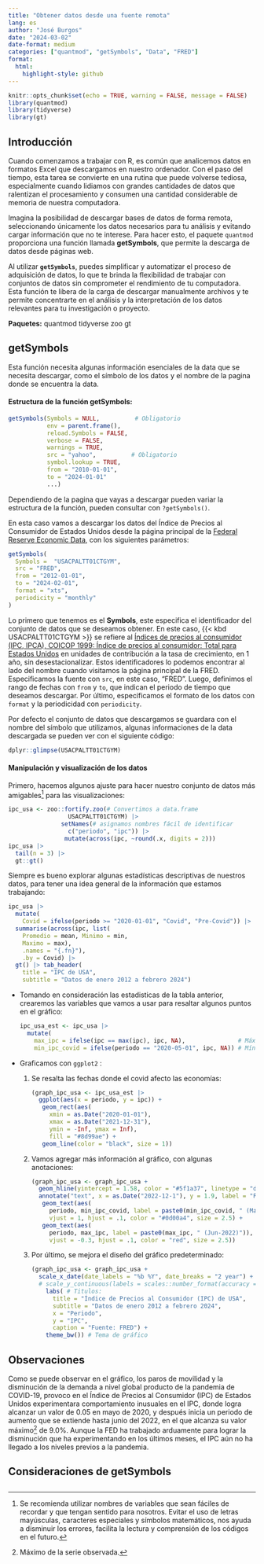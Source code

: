 ```yaml
---
title: "Obtener datos desde una fuente remota"
lang: es
author: "José Burgos"
date: "2024-03-02"
date-format: medium
categories: ["quantmod", "getSymbols", "Data", "FRED"]
format:
  html:
    highlight-style: github
---
```


```r
knitr::opts_chunk$set(echo = TRUE, warning = FALSE, message = FALSE)
library(quantmod)
library(tidyverse)
library(gt)
```

## Introducción

Cuando comenzamos a trabajar con R, es común que analicemos datos en formatos Excel que descargamos en nuestro ordenador. Con el paso del tiempo, esta tarea se convierte en una rutina que puede volverse tediosa, especialmente cuando lidiamos con grandes cantidades de datos que ralentizan el procesamiento y consumen una cantidad considerable de memoria de nuestra computadora.

Imagina la posibilidad de descargar bases de datos de forma remota, seleccionando únicamente los datos necesarios para tu análisis y evitando cargar información que no te interese. Para hacer esto, el paquete `quantmod` proporciona una función llamada **getSymbols**, que permite la descarga de datos desde páginas web.

Al utilizar **`getSymbols`**, puedes simplificar y automatizar el proceso de adquisición de datos, lo que te brinda la flexibilidad de trabajar con conjuntos de datos sin comprometer el rendimiento de tu computadora. Esta función te libera de la carga de descargar manualmente archivos y te permite concentrarte en el análisis y la interpretación de los datos relevantes para tu investigación o proyecto.

**Paquetes:** [quantmod]{.text-code} [tidyverse]{.text-code} [zoo]{.text-code} [gt]{.text-code}

## getSymbols

Esta función necesita algunas información esenciales de la data que se necesita descargar, como el símbolo de los datos y el nombre de la pagina donde se encuentra la data.

#### Estructura de la función getSymbols:

```r
getSymbols(Symbols = NULL,          # Obligatorio
           env = parent.frame(),
           reload.Symbols = FALSE,
           verbose = FALSE,
           warnings = TRUE,
           src = "yahoo",          # Obligatorio
           symbol.lookup = TRUE,
           from = "2010-01-01",
           to = "2024-01-01"
           ...)
```

::: {.callout-important title="Nota" appearance="simple"}
Dependiendo de la pagina que vayas a descargar pueden variar la estructura de la función, pueden consultar con `?getSymbols()`.
:::

En esta caso vamos a descargar los datos del Índice de Precios al Consumidor de Estados Unidos desde la página principal de la [Federal Reserve Economic Data](https://fred.stlouisfed.org/), con los siguientes parámetros:

```r
getSymbols(
  Symbols =  "USACPALTT01CTGYM",
  src = "FRED",
  from = "2012-01-01",
  to = "2024-02-01",
  format = "xts",
  periodicity = "monthly"
)
```

Lo primero que tenemos es el **Symbols**, este especifica el identificador del conjunto de datos que se deseamos obtener. En este caso, {{< kbd USACPALTT01CTGYM >}} se refiere al [Índices de precios al consumidor (IPC, IPCA), COICOP 1999: Índice de precios al consumidor: Total para Estados Unidos]{.underline} en unidades de contribución a la tasa de crecimiento, en 1 año, sin desestacionalizar. Estos identificadores lo podemos encontrar al lado del nombre cuando visitamos la página principal de la FRED. Especificamos la fuente con `src`, en este caso, "FRED". Luego, definimos el rango de fechas con `from` y `to`, que indican el periodo de tiempo que deseamos descargar. Por último, especificamos el formato de los datos con `format` y la periodicidad con `periodicity`.

Por defecto el conjunto de datos que descargamos se guardara con el nombre del símbolo que utilizamos, algunas informaciones de la data descargada se pueden ver con el siguiente código:

```r
dplyr::glimpse(USACPALTT01CTGYM)
```

#### Manipulación y visualización de los datos

Primero, hacemos algunos ajuste para hacer nuestro conjunto de datos más amigables[^1] para las visualizaciones:

[^1]: Se recomienda utilizar nombres de variables que sean fáciles de recordar y que tengan sentido para nosotros. Evitar el uso de letras mayúsculas, caracteres especiales y símbolos matemáticos, nos ayuda a disminuir los errores, facilita la lectura y comprensión de los códigos en el futuro.

```r
ipc_usa <- zoo::fortify.zoo(# Convertimos a data.frame
                 USACPALTT01CTGYM) |> 
               setNames(# asignamos nombres fácil de identificar
                 c("periodo", "ipc")) |> 
                mutate(across(ipc, ~round(.x, digits = 2)))
ipc_usa |> 
  tail(n = 3) |> 
  gt::gt()
```

Siempre es bueno explorar algunas estadísticas descriptivas de nuestros datos, para tener una idea general de la información que estamos trabajando:

```r
ipc_usa |> 
  mutate(
    Covid = ifelse(periodo >= "2020-01-01", "Covid", "Pre-Covid")) |> 
  summarise(across(ipc, list(
    Promedio = mean, Minimo = min, 
    Maximo = max),
    .names = "{.fn}"),
    .by = Covid) |> 
  gt() |> tab_header(
    title = "IPC de USA",
    subtitle = "Datos de enero 2012 a febrero 2024")
```

-   Tomando en consideración las estadisticas de la tabla anterior, crearemos las variables que vamos a usar para resaltar algunos puntos en el gráfico:

    ```r
    ipc_usa_est <- ipc_usa |>
      mutate(
        max_ipc = ifelse(ipc == max(ipc), ipc, NA),               # Máximo covid
        min_ipc_covid = ifelse(periodo == "2020-05-01", ipc, NA)) # Mínimo covid
    ```

-   Graficamos con `ggplot2` :

    1.  Se resalta las fechas donde el covid afecto las economías:

        ```r
        (graph_ipc_usa <- ipc_usa_est |>
          ggplot(aes(x = periodo, y = ipc)) +
           geom_rect(aes(
             xmin = as.Date("2020-01-01"), 
             xmax = as.Date("2021-12-31"), 
             ymin = -Inf, ymax = Inf),
             fill = "#8d99ae") +
           geom_line(color = "black", size = 1))
        ```

    2.  Vamos agregar más información al gráfico, con algunas anotaciones:

        ```r
        (graph_ipc_usa <- graph_ipc_usa + 
          geom_hline(yintercept = 1.58, color = "#5f1a37", linetype = "dashed", size = 0.6) +
          annotate("text", x = as.Date("2022-12-1"), y = 1.9, label = "Promerdio 2012-2020",            color = "#5f1a37",size = 2.9) +
           geom_text(aes(
             periodo, min_ipc_covid, label = paste0(min_ipc_covid, " (May-2020)")),
             vjust = 1, hjust = .1, color = "#0d00a4", size = 2.5) +
           geom_text(aes(
             periodo, max_ipc, label = paste0(max_ipc, " (Jun-2022)")),
             vjust = -0.3, hjust = .1, color = "red", size = 2.5))
        ```

    3.  Por último, se mejora el diseño del gráfico predeterminado:

        ```r
        (graph_ipc_usa <- graph_ipc_usa +
          scale_x_date(date_labels = "%b %Y", date_breaks = "2 year") +        # Eje x
          # scale_y_continuous(labels = scales::number_format(accuracy = 0.1)) + # Eje y
            labs( # Titulos:
              title = "Índice de Precios al Consumidor (IPC) de USA",
              subtitle = "Datos de enero 2012 a febrero 2024",
              x = "Periodo",
              y = "IPC", 
              caption = "Fuente: FRED") +
            theme_bw()) # Tema de gráfico
        ```

## Observaciones

Como se puede observar en el gráfico, los paros de movilidad y la disminución de la demanda a nivel global producto de la pandemia de COVID-19, provoco en el Índice de Precios al Consumidor (IPC) de Estados Unidos experimentara comportamiento inusuales en el IPC, donde logra alcanzar un valor de 0.05 en mayo de 2020, y después inicia un periodo de aumento que se extiende hasta junio del 2022, en el que alcanza su valor máximo[^2] de 9.0%. Aunque la FED ha trabajado arduamente para lograr la disminución que ha experimentando en los últimos meses, el IPC aún no ha llegado a los niveles previos a la pandemia.

[^2]: Máximo de la serie observada.

## Consideraciones de getSymbols

## 
